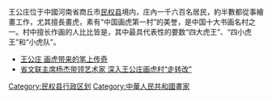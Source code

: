 王公庄位于中國河南省商丘市[[民权县|民权县]]境内，庄內一千六百名居民，約半數都從事繪畫工作，尤其擅長畫虎，素有“中国画虎第一村”的美誉，是中国十大书画名村之一。村中擅长作画的人比比皆是，其中最具代表性的要数“四大虎王”、“四小虎王”和“小虎队”。

* [https://web.archive.org/web/20140201182441/http://shangqiu.lotour.com/zhengwen/2013/12/1246948.shtml 王公庄 画虎带来的笔上传奇]
* [https://web.archive.org/web/20140202202545/http://www.sqrb.com.cn/sqnews/2014-01/07/content_2290729.htm 省文联主席杨杰带领艺术家 深入王公庄画虎村“走转改”]

[[Category:民权县行政区划|Category:民权县行政区划]]
[[Category:中華人民共和國畫家|Category:中華人民共和國畫家]]